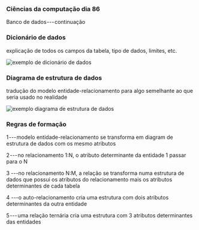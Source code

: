 




### Ciências da computação dia 86

Banco de dados --- continuação

### Dicionário de dados

explicação de todos os campos da tabela, tipo de dados, limites, etc.

![exemplo de dicionário
de dados](https://cdn-images-1.medium.com/max/800/1*v8W762EchKgAq2cqBQ4aHQ.png)








### Diagrama de estrutura de dados

tradução do modelo entidade-relacionamento para algo semelhante ao que
seria usado no realidade

![exemplo diagrama de estrutura
de dados](https://cdn-images-1.medium.com/max/800/1*1DuNfKaPtFOe4pfYVASczA.png)








### Regras de formação

1 --- modelo entidade-relacionamento se transforma em diagram de
estrutura de dados com os mesmo atributos

2 --- no relacionamento 1:N, o atributo determinante da entidade 1
passar para o N

3 ---no relacionamento N:M, a relação se transforma numa estrutura de
dados que possui os atributos do relacionamento mais os atributos
determinantes de cada tabela

4 ---o auto-relacionamento cria uma estrutura com dois atributos
determinantes da outra entidade

5 --- uma relação ternária cria uma estrutura com 3 atributos
determinantes das entidades


